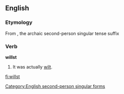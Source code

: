 ==English==

===Etymology===
From {{term|will}} {{term|-st}}, the archaic second-person singular tense suffix

===Verb===
'''willst'''

# {{archaic}} {{form of|Incorrect [[second-person singular]] form|[[will]]}} It was actually [[wilt]].

[[Category:English second-person singular forms]]

[[fi:willst]]